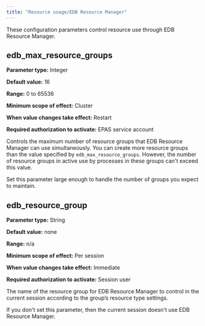 ```yaml
---
title: "Resource usage/EDB Resource Manager"
---
```


<div id="resource_usage_edb_resource_manager" class="registered_link"></div>

These configuration parameters control resource use through EDB Resource Manager.

## edb_max_resource_groups

**Parameter type:** Integer

**Default value:** 16

**Range:** 0 to 65536

**Minimum scope of effect:** Cluster

**When value changes take effect:** Restart

**Required authorization to activate:** EPAS service account

Controls the maximum number of resource groups that EDB Resource Manager can use simultaneously. You can create more resource groups than the value specified by `edb_max_resource_groups`. However, the number of resource groups in active use by processes in these groups can't exceed this value.

Set this parameter large enough to handle the number of groups you expect to maintain.

## edb_resource_group

**Parameter type:** String

**Default value:** none

**Range:** n/a

**Minimum scope of effect:** Per session

**When value changes take effect:** Immediate

**Required authorization to activate:** Session user

The name of the resource group for EDB Resource Manager to control in the current session according to the group’s resource type settings.

If you don't set this parameter, then the current session doesn't use EDB Resource Manager.

